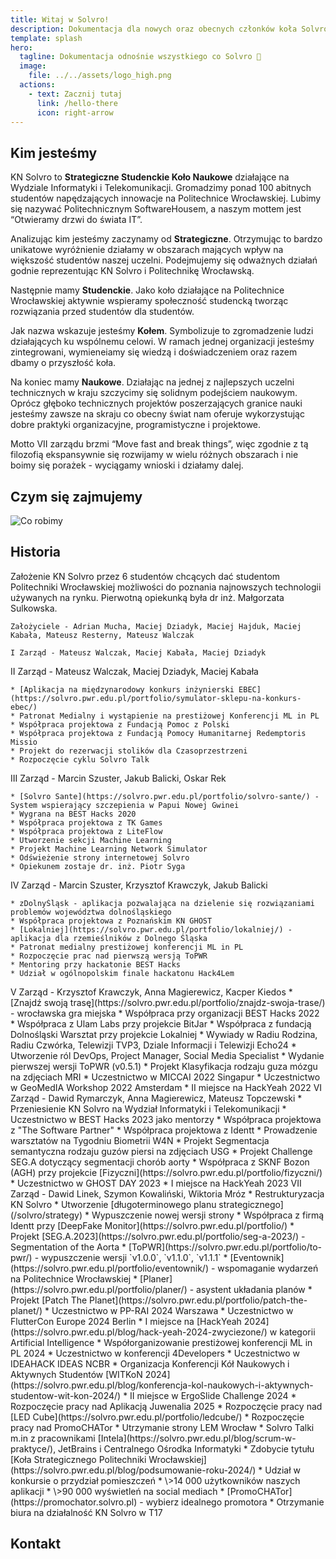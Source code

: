 ```yaml
---
title: Witaj w Solvro!
description: Dokumentacja dla nowych oraz obecnych członków koła Solvro
template: splash
hero:
  tagline: Dokumentacja odnośnie wszystkiego co Solvro 🚀
  image:
    file: ../../assets/logo_high.png
  actions:
    - text: Zacznij tutaj
      link: /hello-there
      icon: right-arrow
---
```



## Kim jesteśmy

KN Solvro to **Strategiczne Studenckie Koło Naukowe** działające na Wydziale Informatyki i Telekomunikacji. Gromadzimy ponad 100 abitnych studentów napędzających innowacje na Politechnice Wrocławskiej. Lubimy się nazywać Politechnicznym SoftwareHousem, a naszym mottem jest “Otwieramy drzwi do świata IT”.

Analizując kim jesteśmy zaczynamy od **Strategiczne**. Otrzymując to bardzo unikatowe wyróżnienie działamy w obszarach mających wpływ na większość studentów naszej uczelni. Podejmujemy się odważnych działań godnie reprezentując KN Solvro i Politechnikę Wrocławską.

Następnie mamy **Studenckie**. Jako koło działające na Politechnice Wrocławskiej aktywnie wspieramy społeczność studencką tworząc rozwiązania przed studentów dla studentów.

Jak nazwa wskazuje jesteśmy **Kołem**. Symbolizuje to zgromadzenie ludzi działających ku wspólnemu celowi. W ramach jednej organizacji jesteśmy zintegrowani, wymieneiamy się wiedzą i doświadczeniem oraz razem dbamy o przyszłość koła.

Na koniec mamy **Naukowe**. Działając na jednej z najlepszych uczelni technicznych w kraju szczycimy się solidnym podejściem naukowym. Oprócz głęboko technicznych projektów poszerzających granice nauki jesteśmy zawsze na skraju co obecny świat nam oferuje wykorzystując dobre praktyki organizacyjne, programistyczne i projektowe.

Motto VII zarządu brzmi “Move fast and break things”, więc zgodnie z tą filozofią ekspansywnie się rozwijamy w wielu różnych obszarach i nie boimy się porażek - wyciągamy wnioski i działamy dalej.

<LinkCard title="Strategia KN Solvro" href="/solvro/strategy/" />
<LinkCard title="Obecny zarząd" href="/solvro/vii_board/" />

## Czym się zajmujemy

![Co robimy](../../assets/solvro/what-we-do.png)

<LinkCard title="Struktura KN Solvro" href="/solvro/structure/" />

## Historia


<CardGrid stagger>
  <Card title="2018" >
    Założenie KN Solvro przez 6 studentów chcących dać studentom Politechniki Wrocławskiej możliwości do poznania najnowszych technologii używanych na rynku. Pierwotną opiekunką była dr inż. Małgorzata Sulkowska.

    Założyciele - Adrian Mucha, Maciej Dziadyk, Maciej Hajduk, Maciej Kabała, Mateusz Resterny, Mateusz Walczak

    I Zarząd - Mateusz Walczak, Maciej Kabała, Maciej Dziadyk

  </Card>
  <Card title="2019" >
II Zarząd - Mateusz Walczak, Maciej Dziadyk, Maciej Kabała

    * [Aplikacja na międzynarodowy konkurs inżynierski EBEC](https://solvro.pwr.edu.pl/portfolio/symulator-sklepu-na-konkurs-ebec/)
    * Patronat Medialny i wystąpienie na prestiżowej Konferencji ML in PL
    * Współpraca projektowa z Fundacją Pomoc z Polski
    * Współpraca projektowa z Fundacją Pomocy Humanitarnej Redemptoris Missio
    * Projekt do rezerwacji stolików dla Czasoprzestrzeni
    * Rozpoczęcie cyklu Solvro Talk

  </Card>
  <Card title="2020" >
  III Zarząd - Marcin Szuster, Jakub Balicki, Oskar Rek

    * [Solvro Sante](https://solvro.pwr.edu.pl/portfolio/solvro-sante/) - System wspierający szczepienia w Papui Nowej Gwinei
    * Wygrana na BEST Hacks 2020
    * Współpraca projektowa z TK Games
    * Współpraca projektowa z LiteFlow
    * Utworzenie sekcji Machine Learning
    * Projekt Machine Learning Network Simulator
    * Odświeżenie strony internetowej Solvro
    * Opiekunem zostaje dr. inż. Piotr Syga

  </Card>
  <Card title="2021" >
  IV Zarząd - Marcin Szuster, Krzysztof Krawczyk, Jakub Balicki

    * zDolnyŚląsk - aplikacja pozwalająca na dzielenie się rozwiązaniami problemów województwa dolnośląskiego
    * Współpraca projektowa z Poznańskim KN GHOST
    * [Lokalniej](https://solvro.pwr.edu.pl/portfolio/lokalniej/) - aplikacja dla rzemieślników z Dolnego Śląska
    * Patronat medialny prestiżowej konferencji ML in PL
    * Rozpoczęcie prac nad pierwszą wersją ToPWR
    * Mentoring przy hackatonie BEST Hacks
    * Udział w ogólnopolskim finale hackatonu Hack4Lem

  </Card>
  <Card title="2022">
  V Zarząd - Krzysztof Krawczyk, Anna Magierewicz, Kacper Kiedos
    * [Znajdź swoją trasę](https://solvro.pwr.edu.pl/portfolio/znajdz-swoja-trase/) - wrocławska gra miejska 
    * Współpraca przy organizacji BEST Hacks 2022
    * Współpraca z Ulam Labs przy projekcie BitJar
    * Współpraca z fundacją Dolnośląski Warsztat przy projekcie Lokalniej
    * Wywiady w Radiu Rodzina, Radiu Czwórka, Telewizji TVP3, Dziale Informacji i Telewizji Echo24
    * Utworzenie ról DevOps, Project Manager, Social Media Specialist
    * Wydanie pierwszej wersji ToPWR (v0.5.1)
    * Projekt Klasyfikacja rodzaju guza mózgu na zdjęciach MRI
    * Uczestnictwo w MICCAI 2022 Singapur
    * Uczestnictwo w GeoMedIA Workshop 2022 Amsterdam
    * II miejsce na HackYeah 2022
  </Card>
  <Card title="2023" >
  VI Zarząd - Dawid Rymarczyk, Anna Magierewicz, Mateusz Topczewski
  * Przeniesienie KN Solvro na Wydział Informatyki i Telekomunikacji
  * Uczestnictwo w BEST Hacks 2023 jako mentorzy
  * Współpraca projektowa z "The Software Partner"
  * Współpraca projektowa z Identt
  * Prowadzenie warsztatów na Tygodniu Biometrii W4N 
  * Projekt Segmentacja semantyczna rodzaju guzów piersi na zdjęciach USG
  * Projekt Challenge SEG.A dotyczący segmentacji chorób aorty
  * Współpraca z SKNF Bozon (AGH) przy projekcie [Fizyczni](https://solvro.pwr.edu.pl/portfolio/fizyczni/)
  * Uczestnictwo w GHOST DAY 2023
  * I miejsce na HackYeah 2023
  </Card>
  <Card title="2024" >
  VII Zarząd - Dawid Linek, Szymon Kowaliński, Wiktoria Mróz
    * Restrukturyzacja KN Solvro
    * Utworzenie [długoterminowego planu strategicznego](/solvro/strategy)
    * Wypuszczenie nowej wersji strony 
    * Współpraca z firmą Identt przy [DeepFake Monitor](https://solvro.pwr.edu.pl/portfolio/)
    * Projekt [SEG.A.2023](https://solvro.pwr.edu.pl/portfolio/seg-a-2023/) - Segmentation of the Aorta
    * [ToPWR](https://solvro.pwr.edu.pl/portfolio/to-pwr/) - wypuszczenie wersji `v1.0.0`, `v1.1.0`, `v1.1.1`
    * [Eventownik](https://solvro.pwr.edu.pl/portfolio/eventownik/) - wspomaganie wydarzeń na Politechnice Wrocławskiej
    * [Planer](https://solvro.pwr.edu.pl/portfolio/planer/) - asystent układania planów
    * Projekt [Patch The Planet](https://solvro.pwr.edu.pl/portfolio/patch-the-planet/)
    * Uczestnictwo w PP-RAI 2024 Warszawa
    * Uczestnictwo w FlutterCon Europe 2024 Berlin
    * I miejsce na [HackYeah 2024](https://solvro.pwr.edu.pl/blog/hack-yeah-2024-zwyciezone/) w kategorii Artificial Intelligence
    * Współorganizowanie prestiżowej konferencji ML in PL 2024
    * Uczestnictwo w konferencji 4Developers 
    * Uczestnictwo w IDEAHACK IDEAS NCBR  
    * Organizacja Konferencji Kół Naukowych i Aktywnych Studentów [WITKoN 2024](https://solvro.pwr.edu.pl/blog/konferencja-kol-naukowych-i-aktywnych-studentow-wit-kon-2024/) 
    * II miejsce w ErgoSlide Challenge 2024
    * Rozpoczęcie pracy nad Aplikacją Juwenalia 2025
    * Rozpoczęcie pracy nad [LED Cube](https://solvro.pwr.edu.pl/portfolio/ledcube/)
    * Rozpoczęcie pracy nad PromoCHATor
    * Utrzymanie strony LEM Wrocław
    * Solvro Talki m.in z pracownikami [Intela](https://solvro.pwr.edu.pl/blog/scrum-w-praktyce/), JetBrains i Centralnego Ośrodka Informatyki
    * Zdobycie tytułu [Koła Strategicznego Politechniki Wrocławskiej](https://solvro.pwr.edu.pl/blog/podsumowanie-roku-2024/)
    * Udział w konkursie o przydział pomieszczeń
    * \>14 000 użytkowników naszych aplikacji
    * \>90 000 wyświetleń na social mediach
  </Card>
  <Card title="2025" >
    * [PromoCHATor](https://promochator.solvro.pl) - wybierz idealnego promotora
    * Otrzymanie biura na działalność KN Solvro w T17
  </Card>
</CardGrid>

## Kontakt

<CardGrid>
  <LinkCard
    title="Mail kn.solvro@pwr.edu.pl"
    href="mailto:kn.solvro@pwr.edu.pl"
  />
  <LinkCard
    title="Strona solvro.pwr.edu.pl"
    href="https://solvro.pwr.edu.pl/contact"
  />
  <LinkCard title="Github" href="https://github.com/solvro" />
  <LinkCard title="Facebook" href="https://www.facebook.com/knsolvro" />
  <LinkCard title="LinkedIn" href="https://www.linkedin.com/company/knsolvro" />
  <LinkCard title="Instagram" href="https://www.instagram.com/knsolvro/" />
</CardGrid>

